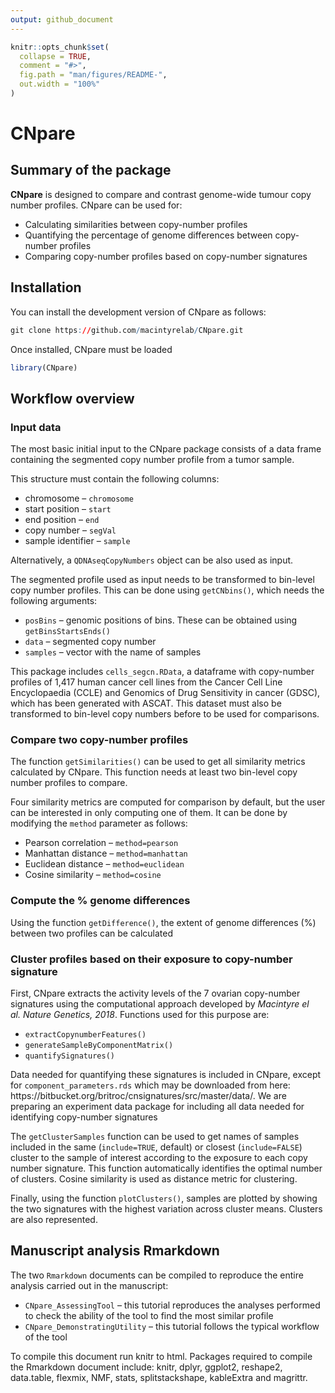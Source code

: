 ```yaml
---
output: github_document
---
```


<!-- README.md is generated from README.Rmd. Please edit that file -->

```r
knitr::opts_chunk$set(
  collapse = TRUE,
  comment = "#>",
  fig.path = "man/figures/README-",
  out.width = "100%"
)
```

# CNpare

## Summary of the package

**CNpare** is designed to compare and contrast genome-wide tumour copy number profiles. CNpare can be used for:

-   Calculating similarities between copy-number profiles
-   Quantifying the percentage of genome differences between copy-number profiles
-   Comparing copy-number profiles based on copy-number signatures

## Installation

You can install the development version of CNpare as follows:
```r
git clone https://github.com/macintyrelab/CNpare.git
```

Once installed, CNpare must be loaded
```r
library(CNpare)
```

## Workflow overview

### Input data

The most basic initial input to the CNpare package consists of a data frame containing the segmented copy number profile from a tumor sample.

This structure must contain the following columns:

-   chromosome -- `chromosome`
-   start position -- `start`
-   end position -- `end`
-   copy number -- `segVal`
-   sample identifier -- `sample`

Alternatively, a `QDNAseqCopyNumbers` object can be also used as input.

The segmented profile used as input needs to be transformed to bin-level copy number profiles. This can be done using `getCNbins()`, which needs the following arguments:

* `posBins` -- genomic positions of bins. These can be obtained using `getBinsStartsEnds()`
* `data` -- segmented copy number
* `samples` -- vector with the name of samples

This package includes `cells_segcn.RData`, a dataframe with copy-number profiles of 1,417 human cancer cell lines from the Cancer Cell Line Encyclopaedia (CCLE) and Genomics of Drug Sensitivity in cancer (GDSC), which has been generated with ASCAT. This dataset must also be transformed to bin-level copy numbers before to be used for comparisons.

### Compare two copy-number profiles

The function `getSimilarities()` can be used to get all similarity metrics calculated by CNpare. This function needs at least two bin-level copy number profiles to compare.

Four similarity metrics are computed for comparison by default, but the user can be interested in only computing one of them. It can be done by modifying the `method` parameter as follows:

-   Pearson correlation -- `method=pearson`
-   Manhattan distance -- `method=manhattan`
-   Euclidean distance -- `method=euclidean`
-   Cosine similarity -- `method=cosine`

### Compute the % genome differences

Using the function `getDifference()`, the extent of genome differences (%) between two profiles can be calculated

### Cluster profiles based on their exposure to copy-number signature

First, CNpare extracts the activity levels of the 7 ovarian copy-number signatures using the computational approach developed by *Macintyre el al. Nature Genetics, 2018*. Functions used for this purpose are:

-   `extractCopynumberFeatures()`
-   `generateSampleByComponentMatrix()`
-   `quantifySignatures()`

Data needed for quantifying these signatures is included in CNpare, except for `component_parameters.rds` which may be downloaded from here: https://bitbucket.org/britroc/cnsignatures/src/master/data/. We are preparing an experiment data package for including all data needed for identifying copy-number signatures

The `getClusterSamples` function can be used to get names of samples included in the same (`include=TRUE`, default) or closest (`include=FALSE`) cluster to the sample of interest according to the exposure to each copy number signature. This function automatically identifies the optimal number of clusters. Cosine similarity is used as distance metric for clustering. 

Finally, using the function `plotClusters()`, samples are plotted by showing the two signatures with the highest variation across cluster means. Clusters are also represented.

## Manuscript analysis Rmarkdown

The two `Rmarkdown` documents can be compiled to reproduce the entire analysis carried out in the manuscript:

-   `CNpare_AssessingTool` -- this tutorial reproduces the analyses performed to check the ability of the tool to find the most similar profile
-   `CNpare_DemonstratingUtility` -- this tutorial follows the typical workflow of the tool

To compile this document run knitr to html. Packages required to compile the Rmarkdown document include: knitr, dplyr, ggplot2, reshape2, data.table, flexmix, NMF, stats, splitstackshape, kableExtra and magrittr.
